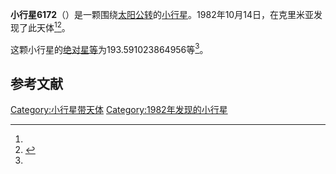 {{Infobox planet
| bgcolour = #FFFFC0
| name = 6172 Prokofeana
| symbol = 
| image = 
| caption = 
| discovery = yes
| discovery_ref = 
| discoverer = {{link-en|柳德米拉·卡拉季奇|Lyudmila Karachkina}}
| discovery_site = [[克里米亚|克里米亚]] 
| discovered = 1982年10月14日
| designations = yes
| mp_name = 
| named_after = 
| alt_names = 
| mp_category = [[越火小行星|越火小行星]]
| orbit_ref = <ref name="a">[http://ssd.jpl.nasa.gov/sbdb.cgi?sstr=6172 6172 Prokofeana] {{Wayback|url=http://ssd.jpl.nasa.gov/sbdb.cgi?sstr=6172 |date=20140901220742 }}，小行星數據庫瀏覽器（JPL Small-Body Database Browser）－[[美国国家航空航天局|美国国家航空航天局]]喷气推进实验室</ref>
| epoch = 2456400.5 (2013年4月18日更新)
| aphelion = {{convert|3.693579459780072|AU|km|3|abbr=on|lk=out}}
| perihelion = {{convert|1.453139023345347|AU|km|3|abbr=on}}
| semimajor = {{convert|2.573359241562709|AU|km|3|abbr=on}}
| eccentricity = 0.435314355
| period = 1507.818453 [[日|日]]<br />4.13[[儒略年|儒略年]]
| avg_speed = 
| inclination = 15.86488066114758
| asc_node = 218.6228233689436
| mean_anomaly = 
| arg_peri = 193.591023864956
| satellites = 
| physical_characteristics = yes
| dimensions = 
| mass = 
| density = 
| surface_grav = 
| escape_velocity = 
| sidereal_day = 
| axial_tilt = 
| pole_ecliptic_lat = 
| pole_ecliptic_lon = 
| albedo = 
| temperatures= 
| temp_name1 = 
| mean_temp_1 = 
| max_temp_1 = 
| temp_name2 = 
| max_temp_2 = 
| spectral_type = 
| abs_magnitude = 193.591023864956
}}

'''小行星6172'''（{{lang-en|6172 Prokofeana}}）是一颗围绕[[太阳|太阳]][[公转|公转]]的[[小行星|小行星]]。1982年10月14日，{{link-en|柳德米拉·卡拉季奇|Lyudmila Karachkina}}在克里米亚发现了此天体<ref name="a" /><ref>{{cite news|title=小行星列表|url=http://cfa-www.harvard.edu/iau/lists/NumberedMPs.txt|accessdate=2013-07-08|newspaper=哈佛大学|archive-date=2008-05-17|archive-url=https://web.archive.org/web/20080517010638/http://cfa-www.harvard.edu/iau/lists/NumberedMPs.txt|dead-url=no}}</ref>。

这颗小行星的[[绝对星等|绝对星等]]为193.591023864956等<ref name="a" />。

==参考文献==
{{reflist}}
{{Minor Planet Number|[[小行星6171|小行星6171]]|[[小行星6173|小行星6173]]}}

{{小天体}}

[[Category:小行星带天体|Category:小行星带天体]]
[[Category:1982年发现的小行星|Category:1982年发现的小行星]]

{{asteroid-stub}}